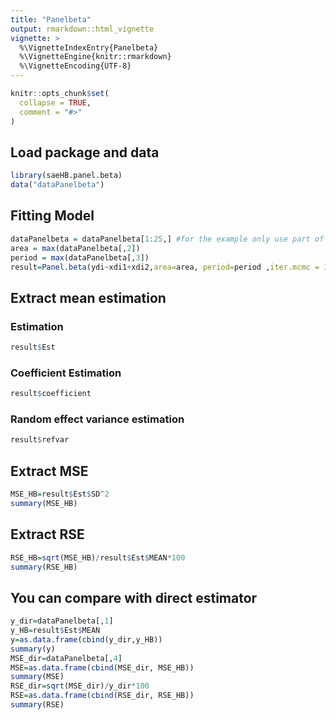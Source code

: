 ---
title: "Panelbeta"
output: rmarkdown::html_vignette
vignette: >
  %\VignetteIndexEntry{Panelbeta}
  %\VignetteEngine{knitr::rmarkdown}
  %\VignetteEncoding{UTF-8}
---

```{r, include = FALSE}
knitr::opts_chunk$set(
  collapse = TRUE,
  comment = "#>"
)
```

## Load package and data
```{r setup}
library(saeHB.panel.beta)
data("dataPanelbeta")
```

## Fitting Model
```{r}
dataPanelbeta = dataPanelbeta[1:25,] #for the example only use part of the dataset
area = max(dataPanelbeta[,2])
period = max(dataPanelbeta[,3])
result=Panel.beta(ydi~xdi1+xdi2,area=area, period=period ,iter.mcmc = 10000,thin=5,burn.in = 1000,data=dataPanelbeta)
```

## Extract mean estimation

### Estimation
```{r}
result$Est
```
### Coefficient Estimation
```{r}
result$coefficient
```
### Random effect variance estimation
```{r}
result$refvar
```

## Extract MSE
```{r}
MSE_HB=result$Est$SD^2
summary(MSE_HB)
```
## Extract RSE
```{r}
RSE_HB=sqrt(MSE_HB)/result$Est$MEAN*100
summary(RSE_HB)
```

## You can compare with direct estimator
```{r}
y_dir=dataPanelbeta[,1]
y_HB=result$Est$MEAN
y=as.data.frame(cbind(y_dir,y_HB))
summary(y)
MSE_dir=dataPanelbeta[,4]
MSE=as.data.frame(cbind(MSE_dir, MSE_HB))
summary(MSE)
RSE_dir=sqrt(MSE_dir)/y_dir*100
RSE=as.data.frame(cbind(RSE_dir, RSE_HB))
summary(RSE)
```
